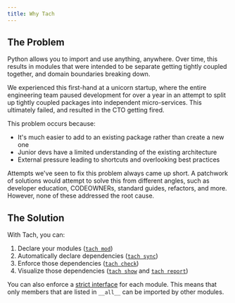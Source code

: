 ```yaml
---
title: Why Tach
---
```


## The Problem

Python allows you to import and use anything, anywhere. Over time, this results in modules that were intended to be separate getting tightly coupled together, and domain boundaries breaking down.

We experienced this first-hand at a unicorn startup, where the entire engineering team paused development for over a year in an attempt to split up tightly coupled packages into independent micro-services. This ultimately failed, and resulted in the CTO getting fired.

This problem occurs because:

- It's much easier to add to an existing package rather than create a new one
- Junior devs have a limited understanding of the existing architecture
- External pressure leading to shortcuts and overlooking best practices

Attempts we've seen to fix this problem always came up short. A patchwork of solutions would attempt to solve this from different angles, such as developer education, CODEOWNERs, standard guides, refactors, and more. However, none of these addressed the root cause.

## The Solution

With Tach, you can:

1. Declare your modules ([`tach mod`](../usage/commands#tach-mod))
2. Automatically declare dependencies ([`tach sync`](../usage/commands#tach-sync))
3. Enforce those dependencies ([`tach check`](../usage/commands#tach-check))
4. Visualize those dependencies ([`tach show`](../usage/commands#tach-show) and [`tach report`](../usage/commands#tach-report))

You can also enforce a [strict interface](../usage/strict-mode) for each module. This means that only members that are listed in `__all__` can be imported by other modules.
